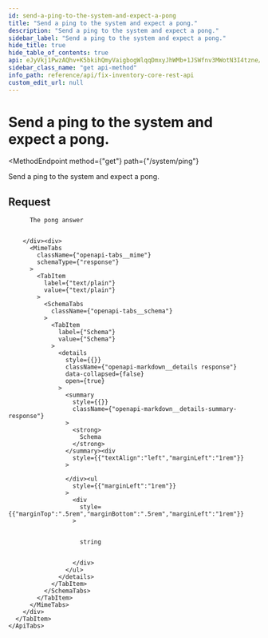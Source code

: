 ```yaml
---
id: send-a-ping-to-the-system-and-expect-a-pong
title: "Send a ping to the system and expect a pong."
description: "Send a ping to the system and expect a pong."
sidebar_label: "Send a ping to the system and expect a pong."
hide_title: true
hide_table_of_contents: true
api: eJyVkj1PwzAQhv+K5bkihQmyVaigbogWlqqDmxyJhWMb+1JSWfnv3MWotN3I4tzne/fYSaJqoiy3Mh4jQid3MxkgemcjkDvJu/mcjxpiFbRH7aws5aYFQSmNUDZ+Q5AzWTmLYJFTEQYsvFHashWrFjo1+Y8eqDZi0LahEhhU5w27uJUc+ZtdCa3B1kIJTxUCnUDSzXOSci1g8FAhx6nBDbXsAFtXU10DSKZX2JJR5JLCZ90I4QCBd06yD4YSWkQfy6JIrYs4lsm7gCNlHlTQam8yCI5lEh+qN/QrjauUmdw0N9dchu8fCB3tRES1/XATAo3Twk96ECt7IGAuHMWjCyBel+uNWLysWJamy+u/3+bWETs10bSqg/9juWB6uoizeyKRiUT6RXZ6DSTO0GiFvP5WprRXEd6CGUd2f/UQjuTf/dFiixq2oGp6Gkz5EyhFLqoKPE5YTX89wO7s8p6XG+L2A1A24cQ=
sidebar_class_name: "get api-method"
info_path: reference/api/fix-inventory-core-rest-api
custom_edit_url: null
---
```



<h1
  className={"openapi__heading"}
>
  Send a ping to the system and expect a pong.
</h1>

<MethodEndpoint
  method={"get"}
  path={"/system/ping"}
>
  
</MethodEndpoint>

Send a ping to the system and expect a pong.

## Request

<div>
  <div>
    <ApiTabs
      label={undefined}
      id={undefined}
    >
      <TabItem
        label={"200"}
        value={"200"}
      >
        <div>
          
          
          The pong answer
          
          
        </div><div>
          <MimeTabs
            className={"openapi-tabs__mime"}
            schemaType={"response"}
          >
            <TabItem
              label={"text/plain"}
              value={"text/plain"}
            >
              <SchemaTabs
                className={"openapi-tabs__schema"}
              >
                <TabItem
                  label={"Schema"}
                  value={"Schema"}
                >
                  <details
                    style={{}}
                    className={"openapi-markdown__details response"}
                    data-collapsed={false}
                    open={true}
                  >
                    <summary
                      style={{}}
                      className={"openapi-markdown__details-summary-response"}
                    >
                      <strong>
                        Schema
                      </strong>
                    </summary><div
                      style={{"textAlign":"left","marginLeft":"1rem"}}
                    >
                      
                    </div><ul
                      style={{"marginLeft":"1rem"}}
                    >
                      <div
                        style={{"marginTop":".5rem","marginBottom":".5rem","marginLeft":"1rem"}}
                      >
                        
                        
                        string
                        
                        
                      </div>
                    </ul>
                  </details>
                </TabItem>
              </SchemaTabs>
            </TabItem>
          </MimeTabs>
        </div>
      </TabItem>
    </ApiTabs>
  </div>
</div>
